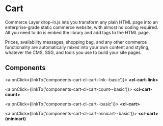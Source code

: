 
<Meta title="Components/Cart/introduction" />

# Cart

Commerce Layer drop-in.js lets you transform any plain HTML page into an enterprise-grade static commerce website, with almost no coding required.
All you need to do is embed the library and add tags to the HTML page.

Prices, availability messages, shopping bag, and any other commerce functionality are automatically mixed into your own content and styling,
whatever the CMS, SSG, and tools you use to build your site pages.

## Components

<div className="link-list">

  <a onClick={linkTo('components-cart-cl-cart-link--basic')}>
    <span>
      <strong>&lt;cl-cart-link&gt;</strong>
    </span>
  </a>

  <a onClick={linkTo('components-cart-cl-cart-count--basic')}>
    <span>
      <strong>&lt;cl-cart-count&gt;</strong>
    </span>
  </a>

  <a onClick={linkTo('components-cart-cl-cart--basic')}>
    <span>
      <strong>&lt;cl-cart&gt;</strong>
    </span>
  </a>

  <a onClick={linkTo('components-cart-cl-cart-minicart--basic')}>
    <span>
      <strong>&lt;cl-cart&gt; (minicart)</strong>
    </span>
  </a>

</div>
